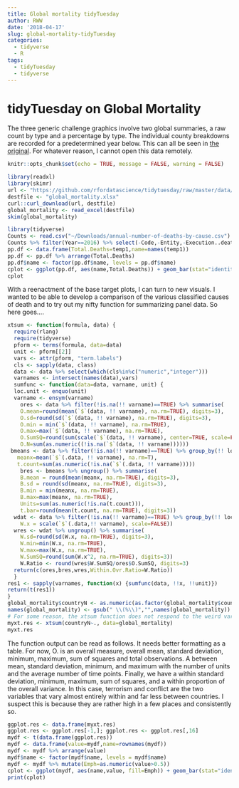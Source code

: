 ```yaml
---
title: Global mortality tidyTuesday
author: RWW
date: '2018-04-17'
slug: global-mortality-tidyTuesday
categories:
  - tidyverse
  - R
tags:
  - tidyTuesday
  - tidyverse
---
```


# tidyTuesday on Global Mortality

The three generic challenge graphics involve two global summaries, a raw count by type and a percentage by type.  The individual county breakdowns are recorded for a predetermined year below.  This can all be seen in [the original](https://ourworldindata.org/what-does-the-world-die-from).  For whatever reason, I cannot open this data remotely.

```r
knitr::opts_chunk$set(echo = TRUE, message = FALSE, warning = FALSE)
```


```r
library(readxl)
library(skimr)
url <- "https://github.com/rfordatascience/tidytuesday/raw/master/data/global_mortality.xlsx"
destfile <- "global_mortality.xlsx"
curl::curl_download(url, destfile)
global_mortality <- read_excel(destfile)
skim(global_mortality)
```

```r
library(tidyverse)
Counts <- read.csv("~/Downloads/annual-number-of-deaths-by-cause.csv")
Counts %>% filter(Year==2016) %>% select(-Code,-Entity,-Execution..deaths.,-Year) %>% apply(., 2, function(x) { sum(x, na.rm=TRUE)}) -> temp1
pp.df <- data.frame(Total.Deaths=temp1,name=names(temp1))
pp.df <- pp.df %>% arrange(Total.Deaths)
pp.df$name <- factor(pp.df$name, levels = pp.df$name)
cplot <- ggplot(pp.df, aes(name,Total.Deaths)) + geom_bar(stat="identity") + coord_flip() + scale_fill_gradientn(colours = terrain.colors(10)) + ggtitle("The Causes of Global Mortailty (2016)")
cplot
```

With a reenactment of the base target plots, I can turn to new visuals.  I wanted to be able to develop a comparison of the various classified causes of death and to try out my nifty function for summarizing panel data.  So here goes....

```r
xtsum <- function(formula, data) {
  require(rlang)
  require(tidyverse)
  pform <- terms(formula, data=data)
  unit <- pform[[2]]
  vars <- attr(pform, "term.labels")
  cls <- sapply(data, class)
  data <- data %>% select(which(cls%in%c("numeric","integer")))
  varnames <- intersect(names(data),vars)
  sumfunc <- function(data=data, varname, unit) {
  loc.unit <- enquo(unit)
  varname <- ensym(varname)
    ores <- data %>% filter(!is.na(!! varname)==TRUE) %>% summarise(
    O.mean=round(mean(`$`(data, !! varname), na.rm=TRUE), digits=3),
    O.sd=round(sd(`$`(data, !! varname), na.rm=TRUE), digits=3), 
    O.min = min(`$`(data, !! varname), na.rm=TRUE), 
    O.max=max(`$`(data, !! varname), na.rm=TRUE), 
    O.SumSQ=round(sum(scale(`$`(data, !! varname), center=TRUE, scale=FALSE)^2, na.rm=TRUE), digits=3), 
    O.N=sum(as.numeric((!is.na(`$`(data, !! varname))))))
 bmeans <- data %>% filter(!is.na(!! varname)==TRUE) %>% group_by(!! loc.unit) %>% summarise(
   meanx=mean(`$`(.data, !! varname), na.rm=T), 
   t.count=sum(as.numeric(!is.na(`$`(.data, !! varname)))))
    bres <- bmeans %>% ungroup() %>% summarise(
    B.mean = round(mean(meanx, na.rm=TRUE), digits=3),
    B.sd = round(sd(meanx, na.rm=TRUE), digits=3),
    B.min = min(meanx, na.rm=TRUE), 
    B.max=max(meanx, na.rm=TRUE), 
    Units=sum(as.numeric(!is.na(t.count))), 
    t.bar=round(mean(t.count, na.rm=TRUE), digits=3))
  wdat <- data %>% filter(!is.na(!! varname)==TRUE) %>% group_by(!! loc.unit) %>% mutate(
    W.x = scale(`$`(.data,!! varname), scale=FALSE))
  wres <- wdat %>% ungroup() %>% summarise(
    W.sd=round(sd(W.x, na.rm=TRUE), digits=3), 
    W.min=min(W.x, na.rm=TRUE), 
    W.max=max(W.x, na.rm=TRUE), 
    W.SumSQ=round(sum(W.x^2, na.rm=TRUE), digits=3))
    W.Ratio <- round(wres$W.SumSQ/ores$O.SumSQ, digits=3)
  return(c(ores,bres,wres,Within.Ovr.Ratio=W.Ratio))
  }
res1 <- sapply(varnames, function(x) {sumfunc(data, !!x, !!unit)})
return(t(res1))
}  
global_mortality$countryN <- as.numeric(as.factor(global_mortality$country))
names(global_mortality) <- gsub(" \\(%\\)","",names(global_mortality))
# For some reason, the xtsum function does not respond to the weird variable names but will accept them devoid of (%)
myxt.res <- xtsum(countryN~., data=global_mortality)
myxt.res
```

The function output can be read as follows.  It needs better formatting as a table.  For now, O. is an overall measure, overall mean, standard deviation, minimum, maximum, sum of squares and total observations.  A between mean, standard deviation, minimum, and maximum with the number of units and the average number of time points.  Finally, we have a within standard deviation, minimum, maximum, sum of squares, and a within proportion of the overall variance.  In this case, terrorism and conflict are the two variables that vary almost entirely within and far less between countries.  I suspect this is because they are rather high in a few places and consistently so.

```r
ggplot.res <- data.frame(myxt.res)
ggplot.res <- ggplot.res[-1,]; ggplot.res <- ggplot.res[,16]
mydf <- t(data.frame(ggplot.res))
mydf <- data.frame(value=mydf,name=rownames(mydf))
mydf <- mydf %>% arrange(value)
mydf$name <- factor(mydf$name, levels = mydf$name)
mydf <- mydf %>% mutate(Emph=as.numeric(value>0.5))
cplot <- ggplot(mydf, aes(name,value, fill=Emph)) + geom_bar(stat="identity") + coord_flip() + ylab("Within Percent of Total Variation") + xlab("Cause of Mortality") + ggtitle("Within-country variation in the Causes of Death") + guides(fill="none")
print(cplot)
```
